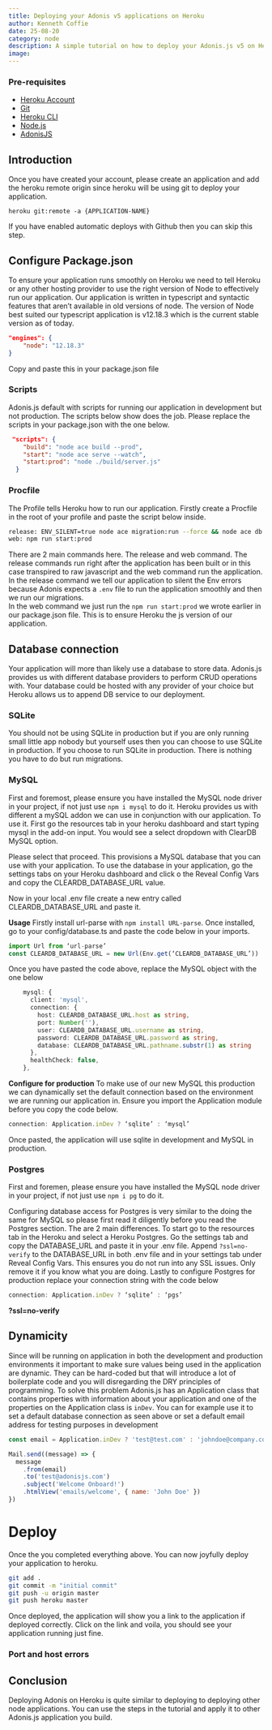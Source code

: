 ```yaml
---
title: Deploying your Adonis v5 applications on Heroku
author: Kenneth Coffie
date: 25-08-20
category: node
description: A simple tutorial on how to deploy your Adonis.js v5 on Heroku. Also learn to provision your databases too.
image: 
---
```


### Pre-requisites
- [Heroku Account](https://signup.heroku.com/)
- [Git](https://git-scm.com/)
- [Heroku CLI](https://devcenter.heroku.com/articles/heroku-cli)
- [Node.js](https://nodejs.org/en/)
- [AdonisJS](https://preview.adonisjs.com/guides/quick-start)

## Introduction
Once you have created your account, please create an application and  add the heroku remote origin since heroku will be using git to deploy your application.  

```
heroku git:remote -a {APPLICATION-NAME}
```
If you have enabled automatic deploys with Github then you can skip this step. 


## Configure Package.json
To ensure your application runs smoothly on Heroku we need to tell Heroku or any other hosting provider to use the right version of Node to effectively run our application. Our application is written in typescript and syntactic features that aren’t available in old versions of node. The version of Node best suited our typescript application is v12.18.3 which is the current stable version as of today. 

```json
"engines": {
    "node": "12.18.3"
}
```

Copy and paste this in your package.json file 

### Scripts 
Adonis.js default with scripts for running our application in development but not production. The scripts below show does the job.  Please replace the scripts in your package.json with the one below.

```json
 "scripts": {
    "build": "node ace build --prod",
    "start": "node ace serve --watch",
    "start:prod": "node ./build/server.js"
  }
```

### Procfile
The Profile tells Heroku how to run our application.  Firstly create a Procfile in the root of your profile and paste the script below inside.

```bash
release: ENV_SILENT=true node ace migration:run --force && node ace db:seed 
web: npm run start:prod
```

There are 2 main commands here. The release and web command. 
The release commands run right after the application has been built or in this case transpired to raw javascript and the web command run the application. In the release command we tell our application to silent the Env errors  because Adonis expects a `.env` file to run the application smoothly and then we run our migrations.  
In the web command we just run the `npm run start:prod` we wrote earlier in our package.json file. This is to ensure Heroku the js version of our application.


## Database connection
Your application will more than likely use a database to store data. Adonis.js provides us with different database providers to perform CRUD operations with. Your database could be hosted with any provider of your choice but Heroku allows us to append DB service to our deployment. 

### SQLite
You should not be using SQLite in production but if you are only running small little app nobody but yourself uses then you can choose to use SQLite in production. If you choose to run SQLite in production. There is nothing you have to do but run migrations.

### MySQL
First and foremost, please ensure you have installed the MySQL node driver in your project, if not just use `npm i mysql` to do it. 
Heroku provides us with different a mySQL addon we can use in conjunction with our application. To use it. First go the resources tab in your heroku dashboard and start typing mysql in the add-on input. You would see a select dropdown with ClearDB MySQL option. 

Please select that proceed. This provisions a MySQL database that you can use with your application. To use the database in your application, go the settings tabs on your Heroku dashboard and click o the Reveal Config Vars and copy the CLEARDB_DATABASE_URL value. 

Now in your local .env file create a new entry called CLEARDB_DATABASE_URL and paste it. 

**Usage**
Firstly install url-parse with `npm install URL-parse`.  Once installed, go to your config/database.ts  and paste the code below in your imports.

```ts
import Url from ‘url-parse’
const CLEARDB_DATABASE_URL = new Url(Env.get(‘CLEARDB_DATABASE_URL’))
```
 
Once you have pasted the code above, replace the MySQL object with the one below
```ts
    mysql: {
      client: 'mysql',
      connection: {
        host: CLEARDB_DATABASE_URL.host as string,
        port: Number(''),
        user: CLEARDB_DATABASE_URL.username as string,
        password: CLEARDB_DATABASE_URL.password as string,
        database: CLEARDB_DATABASE_URL.pathname.substr(1) as string
      },
      healthCheck: false,
    },
``` 

**Configure for production**
To make use of our new MySQL this production we can dynamically set the default connection based on the environment we are running our application in.  Ensure you import the Application module before you copy the code below.

```js
connection: Application.inDev ? ‘sqlite’ : ‘mysql’ 
```
Once pasted, the application will use sqlite in development and MySQL in production. 

### Postgres 
First and foremen, please ensure you have installed the MySQL node driver in your project, if not just use `npm i pg` to do it. 

Configuring database access for Postgres is very similar to the doing the same for MySQL so please first read it diligently before you read the Postgres section. The are 2 main differences.  To start go to the resources tab in the Heroku and select a Heroku Postgres. Go the settings tab and copy the DATABASE_URL and paste it in your .env file.  Append `?ssl=no-verify` to the DATABASE_URL in both .env file and in your settings tab under Reveal Config Vars. This ensures you do not run into any SSL issues. Only remove it if you know what you are doing. 
Lastly to configure Postgres for production replace your connection string with the code below

```js
connection: Application.inDev ? ‘sqlite’ : ‘pgs’ 
```

**?ssl=no-verify**

## Dynamicity
Since will be running on application in both the development and production environments it important to make sure values being used in the application are dynamic.  They can be hard-coded but that will introduce a lot of boilerplate code and you will disregarding the DRY principles of programming. To solve this problem Adonis.js has an Application class that contains properties with information about your application and one of the properties on the  Application class is `inDev`. You can for example use it to set a default database connection as seen above or set a default email address for testing purposes in development

```js
const email = Application.inDev ? 'test@test.com' : 'johndoe@company.com'

Mail.send((message) => {
  message
    .from(email)
    .to('test@adonisjs.com')
    .subject('Welcome Onboard!')
    .htmlView('emails/welcome', { name: 'John Doe' })
})

```


# Deploy 
Once the you completed everything above. You can now joyfully deploy your application to heroku. 

```bash
git add . 
git commit -m "initial commit"
git push -u origin master
git push heroku master
```

Once deployed, the application will show you a link to the application if deployed correctly. Click on the link and voila, you should see your application running just fine. 

### Port and host errors

## Conclusion
Deploying Adonis on Heroku is quite similar to deploying to deploying other node applications. You can use the steps in the tutorial and apply it to other Adonis.js application you build.

## 